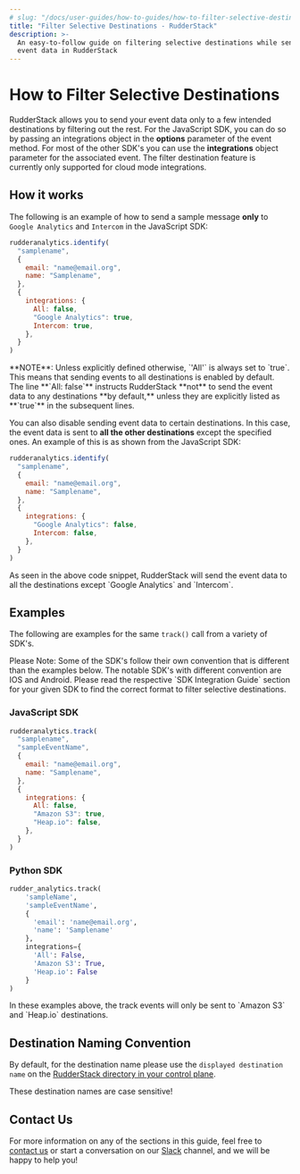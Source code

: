 ```yaml
---
# slug: "/docs/user-guides/how-to-guides/how-to-filter-selective-destinations"
title: "Filter Selective Destinations - RudderStack"
description: >-
  An easy-to-follow guide on filtering selective destinations while sending
  event data in RudderStack
---
```


# How to Filter Selective Destinations

RudderStack allows you to send your event data only to a few intended destinations by filtering out the rest. For the JavaScript SDK, you can do so by passing an integrations object in the **options** parameter of the event method. For most of the other SDK's you can use the **integrations** object parameter for the associated event. The filter destination feature is currently only supported for cloud mode integrations.

## How it works

The following is an example of how to send a sample message **only** to `Google Analytics` and `Intercom` in the JavaScript SDK:

```javascript
rudderanalytics.identify(
  "samplename",
  {
    email: "name@email.org",
    name: "Samplename",
  },
  {
    integrations: {
      All: false,
      "Google Analytics": true,
      Intercom: true,
    },
  }
)
```

<div class="successBlock">
  **NOTE**: Unless explicitly defined otherwise, `'All'` is always set to
  `true`. This means that sending events to all destinations is enabled by
  default.
</div>

<div class="infoBlock">
The line **`All: false`** instructs RudderStack **not** to send the event data to any destinations **by default,** unless they are explicitly listed as **`true`** in the subsequent lines.

</div>

You can also disable sending event data to certain destinations. In this case, the event data is sent to **all the other destinations** except the specified ones. An example of this is as shown from the JavaScript SDK:

```javascript
rudderanalytics.identify(
  "samplename",
  {
    email: "name@email.org",
    name: "Samplename",
  },
  {
    integrations: {
      "Google Analytics": false,
      Intercom: false,
    },
  }
)
```

<div class="infoBlock">
As seen in the above code snippet, RudderStack will send the event data to all the destinations except `Google Analytics` and `Intercom`.

</div>

## Examples

The following are examples for the same `track()` call from a variety of SDK's.

<div class="infoBlock">
Please Note: Some of the SDK's follow their own convention that is different than the examples below. The notable SDK's with different convention are IOS and Android. Please read the respective `SDK Integration Guide` section for your given SDK to find the correct format to filter selective destinations.

</div>

### JavaScript SDK

```javascript
rudderanalytics.track(
  "samplename",
  "sampleEventName",
  {
    email: "name@email.org",
    name: "Samplename",
  },
  {
    integrations: {
      All: false,
      "Amazon S3": true,
      "Heap.io": false,
    },
  }
)
```

### Python SDK

```python
rudder_analytics.track(
    'sampleName',
    'sampleEventName',
    {
      'email': 'name@email.org',
      'name': 'Samplename'
    },
    integrations={
      'All': False,
      'Amazon S3': True,
      'Heap.io': False
    }
)
```

<div class="infoBlock">
In these examples above, the track events will only be sent to `Amazon S3` and `Heap.io` destinations.

</div>

## Destination Naming Convention

By default, for the destination name please use the `displayed destination name` on the [RudderStack directory in your control plane](https://app.rudderstack.com/directory).

<div class="infoBlock">
These destination names are case sensitive!

</div>

## Contact Us

For more information on any of the sections in this guide, feel free to [contact us](mailto:%20docs@rudderstack.com) or start a conversation on our [Slack](https://resources.rudderstack.com/join-rudderstack-slack) channel, and we will be happy to help you!

